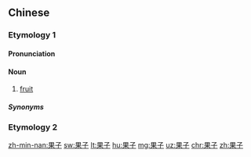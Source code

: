 ==Chinese==
{{zh-forms}}

===Etymology 1===

====Pronunciation====
{{zh-pron
|m=guǒzi
|c=gwo2 zi2
|h=pfs=kó-chṳ́
|md=guōi-cī
|mn=tp,xm,mg,hc:ké-chí/kh,zz,yl,tn,tc:kóe-chí/qz,lk,km,hc:kér-chí
|cat=n
}}

====Noun====
{{zh-noun}}

# [[fruit]]
#: {{zh-x|耶和華 說：「^誰 告訴 你 赤身.露體 呢？莫非 你 吃 了 我 吩咐 你 不可 吃 的 那 樹 上 的 果子{zi} 嗎？」|And he said, Who told thee that thou wast naked? Hast thou eaten of the tree, whereof I commanded thee that thou shouldest not eat?|ref={{lang|zh|{{w|新標點和合本|lang=zh}}}} (Chinese Union Version with New Punctuation), {{lang|zh|創世記}} (Genesis) 3:11}}

=====Synonyms=====
{{zh-dial|水果}}

===Etymology 2===
{{zh-see|餜子|v}}

[[zh-min-nan:果子]]
[[sw:果子]]
[[lt:果子]]
[[hu:果子]]
[[mg:果子]]
[[uz:果子]]
[[chr:果子]]
[[zh:果子]]